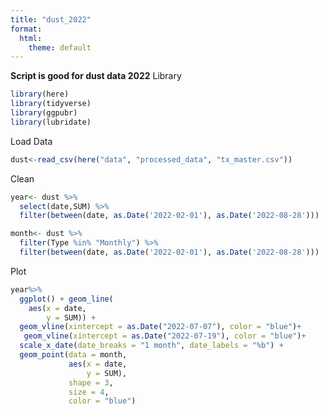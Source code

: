 ```yaml
---
title: "dust_2022"
format:
  html:
    theme: default
---
```

**Script is good for dust data 2022**
Library
```r
library(here)
library(tidyverse)
library(ggpubr)
library(lubridate)
```

Load Data 
```r
dust<-read_csv(here("data", "processed_data", "tx_master.csv")) 
```

Clean
```r
year<- dust %>%
  select(date,SUM) %>%
  filter(between(date, as.Date('2022-02-01'), as.Date('2022-08-28')))

month<- dust %>%
  filter(Type %in% "Monthly") %>%
  filter(between(date, as.Date('2022-02-01'), as.Date('2022-08-28')))
```

Plot
```r
year%>%
  ggplot() + geom_line(
    aes(x = date,
        y = SUM)) +
  geom_vline(xintercept = as.Date("2022-07-07"), color = "blue")+
   geom_vline(xintercept = as.Date("2022-07-19"), color = "blue")+
  scale_x_date(date_breaks = "1 month", date_labels = "%b") +
  geom_point(data = month,
             aes(x = date,
                 y = SUM),
             shape = 3,
             size = 4,
             color = "blue")
```


